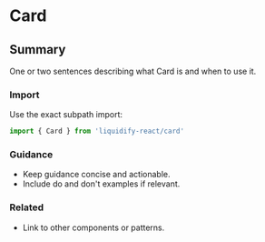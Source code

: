 # Card
## Summary
One or two sentences describing what Card is and when to use it.

### Import
Use the exact subpath import:

```ts
import { Card } from 'liquidify-react/card'
```

### Guidance
- Keep guidance concise and actionable.
- Include do and don't examples if relevant.

### Related
- Link to other components or patterns.
